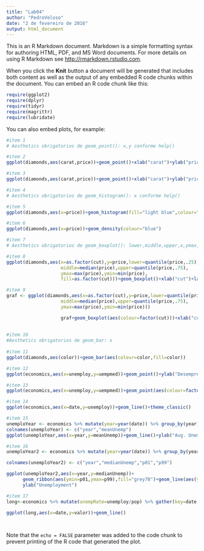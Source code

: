 ```yaml
---
title: "Lab04"
author: "PedroVeloso"
date: "2 de fevereiro de 2016"
output: html_document
---
```


This is an R Markdown document. Markdown is a simple formatting syntax for authoring HTML, PDF, and MS Word documents. For more details on using R Markdown see <http://rmarkdown.rstudio.com>.

When you click the **Knit** button a document will be generated that includes both content as well as the output of any embedded R code chunks within the document. You can embed an R code chunk like this:

```r
require(ggplot2)
require(dplyr)
require(tidyr)
require(magrittr)
require(lubridate)
```

You can also embed plots, for example:

```r
#item 1
# Aesthetics obrigatorios de geom_point(): x,y conforme help()

#item 2
ggplot(diamonds,aes(carat,price))+geom_point()+xlab("carat")+ylab("price")

#item 3
ggplot(diamonds,aes(carat,price))+geom_point()+xlab("carat")+ylab("price")+facet_grid(clarity ~.)

#item 4
# Aesthetics obrigatorios de geom_histogram(): x conforme help()

#item 5
ggplot(diamonds,aes(x=price))+geom_histogram(fill="light blue",colour="white")

#item 6
ggplot(diamonds,aes(x=price))+geom_density(colour="blue")

#item 7
# Aesthetics obrigatorios de geom_boxplot(): lower,middle,upper,x,ymax,ymin

#item 8
ggplot(diamonds,aes(x=as.factor(cut),y=price,lower=quantile(price,.25),
                    middle=median(price),upper=quantile(price,.75),
                    ymax=max(price),ymin=min(price),
                    fill=as.factor(cut)))+geom_boxplot()+xlab("cut")+labs(fill="cut")

#item 9
graf <- ggplot(diamonds,aes(x=as.factor(cut),y=price,lower=quantile(price,.25),
                    middle=median(price),upper=quantile(price,.75),
                    ymax=max(price),ymin=min(price)))

                    graf+geom_boxplot(aes(colour=factor(cut)))+xlab("cut")+guides(fill=FALSE)+scale_color_manual(values=c("Fair"="black","Good"="dark green","Very Good"="blue","Premium"="light blue","Ideal"="gold"))
                    
       
#item 10
#Aesthetics obrigatorios de geom_bar: x
                    
#item 11
ggplot(diamonds,aes(color))+geom_bar(aes(colour=color,fill=color))

#item 12
ggplot(economics,aes(x=unemploy,y=uempmed))+geom_point()+ylab("Desemprego - Tempo Medio (semanas)")+xlab("Num. Desempregados (por 1000)")

#item 13
ggplot(economics,aes(x=unemploy,y=uempmed))+geom_point(aes(colour=factor(year(date))))+ylab("Desemprego - Tempo Medio (semanas)")+xlab("Num. Desempregados (por 1000)")+theme_classic()+theme(legend.position="none")

#item 14
ggplot(economics,aes(x=date,y=unemploy))+geom_line()+theme_classic()

#item 15
unemploYear <- economics %>% mutate(year=year(date)) %>% group_by(year) %>% summarise(mean(unemploy))
colnames(unemploYear) <- c("year","meanUnemp")
ggplot(unemploYear,aes(x=year,y=meanUnemp))+geom_line()+ylab("Avg. Unemployment")

#item 16
unemploYear2 <- economics %>% mutate(year=year(date)) %>% group_by(year) %>% summarise(median(unemploy),p01=quantile(unemploy,.01),p99=quantile(unemploy,.99))

colnames(unemploYear2) <- c("year","medianUnemp","p01","p99")

ggplot(unemploYear2,aes(x=year,y=medianUnemp))+
      geom_ribbon(aes(ymin=p01,ymax=p99),fill="grey70")+geom_line(aes(y=medianUnemp))+
      ylab("Unemployment")

#item 17
long<-economics %>% mutate(unempRate=unemploy/pop) %>% gather(key=date,value=valor,pce,psavert,unempRate)

ggplot(long,aes(x=date,y=valor))+geom_line()

                    
```

Note that the `echo = FALSE` parameter was added to the code chunk to prevent printing of the R code that generated the plot.
